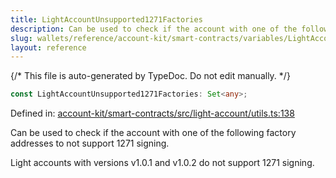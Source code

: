 ```yaml
---
title: LightAccountUnsupported1271Factories
description: Can be used to check if the account with one of the following factory addresses to not support 1271 signing.  Light accounts with versions v1.0.1 and v1.0.2 do not support 1271 signing.
slug: wallets/reference/account-kit/smart-contracts/variables/LightAccountUnsupported1271Factories
layout: reference
---
```


{/* This file is auto-generated by TypeDoc. Do not edit manually. */}

```ts
const LightAccountUnsupported1271Factories: Set<any>;
```

Defined in: [account-kit/smart-contracts/src/light-account/utils.ts:138](https://github.com/alchemyplatform/aa-sdk/blob/c1a84188d03473acac2fdb49fb7cd7fdba73169b/account-kit/smart-contracts/src/light-account/utils.ts#L138)

Can be used to check if the account with one of the following factory addresses
to not support 1271 signing.

Light accounts with versions v1.0.1 and v1.0.2 do not support 1271 signing.
